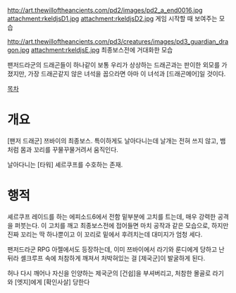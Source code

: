 http://art.thewilloftheancients.com/pd2/images/pd2_a_end0016.jpg
attachment:rkeldjsD1.jpg
attachment:rkeldjsD2.jpg
게임 시작할 때 보여주는 모습

http://art.thewilloftheancients.com/pd3/creatures/images/pd3_guardian_dragon.jpg
attachment:rkeldjsE.jpg
최종보스전에 거대화한 모습

팬저드라군의 드래곤들이 하나같이 보통 우리가 상상하는 드래곤과는 판이한 외모를 가졌지만, 가장 드래곤같지 않은 녀석을 꼽으라면 아마 이 녀석과 [드래곤메어]일 것이다.

[[목차]]
= 개요 =
[팬저 드래군] 쯔바이의 최종보스. 특이하게도 날아다니는데 날개는 전혀 쓰지 않고, 뱀처럼 몸과 꼬리를 꾸물꾸물거려서 움직인다.

날아다니는 [타워] 셰르쿠프를 수호하는 존재.

= 행적 =
셰르쿠프 레이드를 하는 에피소드6에서 전함 밑부분에 고치를 트는데, 매우 강력한 공격을 퍼붓는다. 이 고치를 깨고 최종보스전에 접어들면 마치 공작과 같은 모습으로, 하지만 진짜 꼬리는 딱 하나뿐이고 이 꼬리로 밑에서 후려치는데 대미지가 엄청 세다.

팬저드라군 RPG 아젤에서도 등장하는데, 이미 쯔바이에서 라기와 룬디에게 당하고 난 뒤라 셸크루프 속에 처참하게 깨져서 처박혀있는 걸 [제국군]이 발굴하게 된다.

허나 다시 깨어나 자신을 인양하는 제국군의 [건쉽]을 부셔버리고, 처참한 몰골로 라기와 [엣지]에게 [확인사살] 당한다
